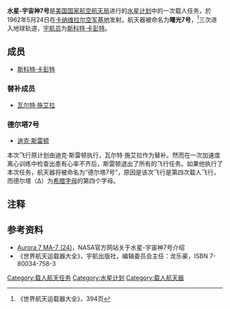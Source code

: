 {{noteTA
|T=zh-tw:水星-擎天神7號;zh-cn:水星-宇宙神7号;zh-hk:水星-宇宙神7號;
|1=zh-tw:擎天神;zh-cn:宇宙神;zh-hk:宇宙神;
|G1=Aero
}}
{{Infobox spaceflight
| operator           = [[美国国家航空航天局|美国国家航空航天局]]
| name               = 水星-宇宙神7号
| insignia           = Mercury 7 - Patch.jpg
| crew_callsign      = 曙光7号
| crew_size          = 1
| launch_site        = 卡纳维拉尔空军基地
| launch_date        = 1962年5月24日<br />12:45:16 {{lang|en|[[UTC|UTC]]}}
| apsis              = 地
| orbit_reference    = [[地心轨道|地心轨道]]
| orbit_regime       = [[近地轨道|近地轨道]]
| orbit_periapsis    = {{convert|154|km|nmi|sp=us}} 
| orbit_apoapsis     = {{convert|259|km|nmi|sp=us}} 
| orbit_inclination  = 32.5度
| orbit_period       = 88.63分钟
| landing_date       = 1962年5月24日<br />17:41:21 {{lang|en|UTC}}
| landing_site       = 
| mission_duration   = 4小时56分钟5秒
| orbits_completed   = 3
| launch_mass        = {{convert|1350.0|kg|lb}}
| distance_travelled = 122,344千米
| crew_photo         = 
| crew_photo_caption = 
| programme          = [[水星计划|水星计划]]
| previous_mission   = [[水星-宇宙神6号|水星-宇宙神6号]]
| next_mission       = [[水星-宇宙神8号|水星-宇宙神8号]]|
}}

'''水星-宇宙神7号'''是[[美国国家航空航天局|美国国家航空航天局]]进行的[[水星计划|水星计划]]中的一次载人任务，於1962年5月24日在[[卡纳维拉尔空军基地|卡纳维拉尔空军基地]]发射。航天器被命名为'''曙光7号'''，<ref>《世界航天运载器大全》，394页</ref>三次进入地球轨道，[[宇航员|宇航员]]为[[斯科特·卡彭特|斯科特·卡彭特]]。

== 成员 ==
* [[斯科特·卡彭特|斯科特·卡彭特]]

=== 替补成员 ===
* [[瓦尔特·施艾拉|瓦尔特·施艾拉]]

=== 德尔塔7号 ===
* [[迪克·斯雷顿|迪克·斯雷顿]]
本次飞行原计划由迪克·斯雷顿执行，瓦尔特·施艾拉作为替补。然而在一次加速度离心训练中检查出患有心率不齐后，斯雷顿退出了所有的飞行任务。如果他执行了本次任务，航天器将被命名为“德尔塔7号”，原因是该次飞行是第四次载人飞行，而德尔塔（Δ）为[[希腊字母|希腊字母]]的第四个字母。

==注释==
{{Reflist}}

== 参考资料 ==
* [https://web.archive.org/web/20080510071601/http://www-pao.ksc.nasa.gov/kscpao/history/mercury/ma-7/ma-7.htm Aurora 7 MA-7 (24)]，NASA官方网站关于水星-宇宙神7号介绍
*《世界航天运载器大全》，宇航出版社，编辑委员会主任：龙乐豪，ISBN 7-80034-758-3 

{{水星计划}}

[[Category:载人航天任务|Category:载人航天任务]]
[[Category:水星计划|Category:水星计划]]
[[Category:载人航天器|Category:载人航天器]]